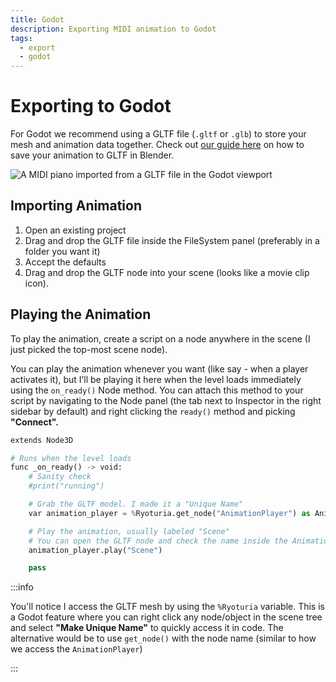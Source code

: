 ```yaml
---
title: Godot
description: Exporting MIDI animation to Godot
tags:
  - export
  - godot
---
```


# Exporting to Godot

For Godot we recommend using a GLTF file (`.gltf` or `.glb`) to store your mesh and animation data together. Check out [our guide here](./export.mdx) on how to save your animation to GLTF in Blender.

![A MIDI piano imported from a GLTF file in the Godot viewport](./assets/godot-viewport.png)

## Importing Animation

1. Open an existing project
2. Drag and drop the GLTF file inside the FileSystem panel (preferably in a folder you want it)
3. Accept the defaults
4. Drag and drop the GLTF node into your scene (looks like a movie clip icon).

## Playing the Animation

To play the animation, create a script on a node anywhere in the scene (I just picked the top-most scene node).

You can play the animation whenever you want (like say - when a player activates it), but I’ll be playing it here when the level loads immediately using the `on_ready()` Node method. You can attach this method to your script by navigating to the Node panel (the tab next to Inspector in the right sidebar by default) and right clicking the `ready()` method and picking **"Connect".**

```python
extends Node3D

# Runs when the level loads
func _on_ready() -> void:
	# Sanity check
	#print("running")

	# Grab the GLTF model. I made it a "Unique Name"
	var animation_player = %Ryoturia.get_node("AnimationPlayer") as AnimationPlayer

	# Play the animation, usually labeled "Scene"
	# You can open the GLTF node and check the name inside the AnimationPlayer
	animation_player.play("Scene")

	pass
```

:::info

You'll notice I access the GLTF mesh by using the `%Ryoturia` variable. This is a Godot feature where you can right click any node/object in the scene tree and select **"Make Unique Name"** to quickly access it in code. The alternative would be to use `get_node()` with the node name (similar to how we access the `AnimationPlayer`)

:::
